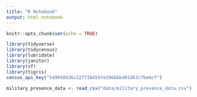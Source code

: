 ```yaml
---
title: "R Notebook"
output: html_notebook
---
```


```r
knitr::opts_chunk$set(echo = TRUE)
```

```r
library(tidyverse)
library(tidycensus)
library(lubridate)
library(janitor)
library(sf)
library(tigris)
census_api_key("549950d36c22ff16455fe196bbbd01d63cfbe6cf")

```

```r

military_presence_data <- read_csv("data/military_presence_data.csv")

```